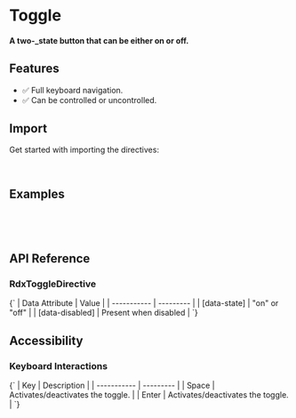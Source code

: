 
<Meta title="Primitives/Toggle" />

# Toggle

#### A two-\_state button that can be either on or off.

<Canvas sourceState="hidden" of={ToggleDirectiveStories.Default} />

## Features

- ✅ Full keyboard navigation.
- ✅ Can be controlled or uncontrolled.

## Import

Get started with importing the directives:

```typescript
import { RdxToggleDirective } from '@radix-ng/primitives/toggle';
```

## Examples

```html
<button rdxToggle aria-label="Toggle italic">
  <icon />
</button>
```

## API Reference

### RdxToggleDirective

<ArgTypes of={RdxToggleDirective} />

<Markdown>
  {`
  | Data Attribute | Value |
  | ----------- | --------- |
  | [data-state]       | "on" or "off"   |
  | [data-disabled]    | Present when disabled      |
  `}
</Markdown>

## Accessibility

### Keyboard Interactions

<Markdown>
  {`
  | Key | Description |
  | ----------- | --------- |
  | Space       | Activates/deactivates the toggle.       |
  | Enter       | Activates/deactivates the toggle.  |
  `}
</Markdown>
